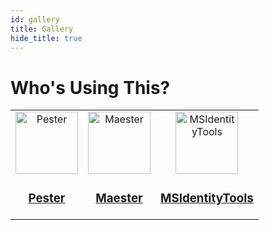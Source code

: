 ```yaml
---
id: gallery
title: Gallery
hide_title: true
---
```


# Who's Using This?

<!-- prettier-ignore-start -->
<!-- markdownlint-disable -->

<table>
    <tr>
        <td align="center">
            <a href="https://pester.dev/">
                <img
                    src="https://raw.githubusercontent.com/pester/Pester/main/images/logo.png"
                    width="100px;"
                    alt="Pester"
                />
                <br />
                <h3>Pester</h3>
            </a>
        </td>
        <td align="center">
            <a href="https://maester.dev/">
                <img
                    src="https://raw.githubusercontent.com/maester365/maester/main/website/static/img/logo.svg"
                    width="100px;"
                    alt="Maester"
                />
                <br />
                <h3>Maester</h3>
            </a>
        </td>
        <td align="center">
            <a href="https://aka.ms/msid">
                <img
                    src="https://raw.githubusercontent.com/AzureAD/MSIdentityTools/main/website/static/img/logo.svg"
                    width="100px;"
                    alt="MSIdentityTools"
                />
                <br />
                <h3>MSIdentityTools</h3>
            </a>
        </td>
    </tr>
</table>
